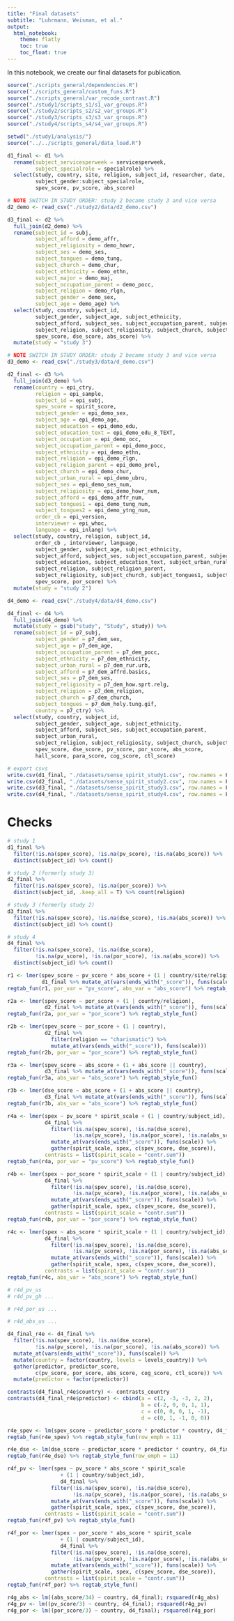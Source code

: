 ```yaml
---
title: "Final datasets"
subtitle: "Luhrmann, Weisman, et al."
output: 
  html_notebook:
    theme: flatly
    toc: true
    toc_float: true
---
```


In this notebook, we create our final datasets for publication.

```r
source("./scripts_general/dependencies.R")
source("./scripts_general/custom_funs.R")
source("./scripts_general/var_recode_contrast.R")
source("./study1/scripts_s1/s1_var_groups.R")
source("./study2/scripts_s2/s2_var_groups.R")
source("./study3/scripts_s3/s3_var_groups.R")
source("./study4/scripts_s4/s4_var_groups.R")
```

```r
setwd("./study1/analysis/")
source("../../scripts_general/data_load.R")
```

```r
d1_final <- d1 %>%
  rename(subject_servicesperweek = servicesperweek,
         subject_specialrole = specialrole) %>%
  select(study, country, site, religion, subject_id, researcher, date,
         subject_gender:subject_specialrole, 
         spev_score, pv_score, abs_score)
```

```r
# NOTE SWITCH IN STUDY ORDER: study 2 became study 3 and vice versa
d2_demo <- read_csv("./study2/data/d2_demo.csv")

d3_final <- d2 %>%
  full_join(d2_demo) %>%
  rename(subject_id = subj,
         subject_afford = demo_affr,
         subject_religiosity = demo_howr,
         subject_ses = demo_ses,
         subject_tongues = demo_tung,
         subject_church = demo_chur,
         subject_ethnicity = demo_ethn,
         subject_major = demo_maj,
         subject_occupation_parent = demo_pocc,
         subject_religion = demo_rlgn,
         subject_gender = demo_sex,
         subject_age = demo_age) %>%
  select(study, country, subject_id, 
         subject_gender, subject_age, subject_ethnicity, 
         subject_afford, subject_ses, subject_occupation_parent, subject_major,
         subject_religion, subject_religiosity, subject_church, subject_tongues,
         spev_score, dse_score, abs_score) %>%
  mutate(study = "study 3")
```

```r
# NOTE SWITCH IN STUDY ORDER: study 2 became study 3 and vice versa
d3_demo <- read_csv("./study3/data/d_demo.csv")

d2_final <- d3 %>%
  full_join(d3_demo) %>%
  rename(country = epi_ctry,
         religion = epi_sample,
         subject_id = epi_subj,
         spev_score = spirit_score,
         subject_gender = epi_demo_sex,
         subject_age = epi_demo_age,
         subject_education = epi_demo_edu,
         subject_education_text = epi_demo_edu_8_TEXT,
         subject_occupation = epi_demo_occ,
         subject_occupation_parent = epi_demo_pocc,
         subject_ethnicity = epi_demo_ethn,
         subject_religion = epi_demo_rlgn,
         subject_religion_parent = epi_demo_prel,
         subject_church = epi_demo_chur,
         subject_urban_rural = epi_demo_ubru,
         subject_ses = epi_demo_ses_num,
         subject_religiosity = epi_demo_howr_num,
         subject_afford = epi_demo_affr_num,
         subject_tongues1 = epi_demo_tung_num,
         subject_tongues2 = epi_demo_ytng_num,
         order_cb = epi_version,
         interviewer = epi_whoc,
         language = epi_inlang) %>%
  select(study, country, religion, subject_id, 
         order_cb , interviewer, language,
         subject_gender, subject_age, subject_ethnicity, 
         subject_afford, subject_ses, subject_occupation_parent, subject_occupation,
         subject_education, subject_education_text, subject_urban_rural,
         subject_religion, subject_religion_parent,
         subject_religiosity, subject_church, subject_tongues1, subject_tongues2,
         spev_score, por_score) %>%
  mutate(study = "study 2")
```

```r
d4_demo <- read_csv("./study4/data/d4_demo.csv")

d4_final <- d4 %>%
  full_join(d4_demo) %>%
  mutate(study = gsub("study", "Study", study)) %>%
  rename(subject_id = p7_subj,
         subject_gender = p7_dem_sex,
         subject_age = p7_dem_age,
         subject_occupation_parent = p7_dem_pocc,
         subject_ethnicity = p7_dem_ethnicity,
         subject_urban_rural = p7_dem_rur.urb,
         subject_afford = p7_dem_affrd.basics,
         subject_ses = p7_dem_ses,
         subject_religiosity = p7_dem_how.sprt.relg,
         subject_religion = p7_dem_religion,
         subject_church = p7_dem_church,
         subject_tongues = p7_dem_holy.tung.gif,
         country = p7_ctry) %>%
  select(study, country, subject_id, 
         subject_gender, subject_age, subject_ethnicity, 
         subject_afford, subject_ses, subject_occupation_parent,
         subject_urban_rural,
         subject_religion, subject_religiosity, subject_church, subject_tongues,
         spev_score, dse_score, pv_score, por_score, abs_score,
         hall_score, para_score, cog_score, ctl_score)
```

```r
# export csvs
write.csv(d1_final, "./datasets/sense_spirit_study1.csv", row.names = F)
write.csv(d2_final, "./datasets/sense_spirit_study2.csv", row.names = F)
write.csv(d3_final, "./datasets/sense_spirit_study3.csv", row.names = F)
write.csv(d4_final, "./datasets/sense_spirit_study4.csv", row.names = F)
```

# Checks

```r
# study 1
d1_final %>% 
  filter(!is.na(spev_score), !is.na(pv_score), !is.na(abs_score)) %>% 
  distinct(subject_id) %>% count()

# study 2 (formerly study 3)
d2_final %>% 
  filter(!is.na(spev_score), !is.na(por_score)) %>%
  distinct(subject_id, .keep_all = T) %>% count(religion)

# study 3 (formerly study 2)
d3_final %>% 
  filter(!is.na(spev_score), !is.na(dse_score), !is.na(abs_score)) %>%
  distinct(subject_id) %>% count()

# study 4
d4_final %>% 
  filter(!is.na(spev_score), !is.na(dse_score), 
         !is.na(pv_score), !is.na(por_score), !is.na(abs_score)) %>% 
  distinct(subject_id) %>% count()
```

```r
r1 <- lmer(spev_score ~ pv_score * abs_score + (1 | country/site/religion),
           d1_final %>% mutate_at(vars(ends_with("_score")), funs(scale)))
regtab_fun(r1, por_var = "pv_score", abs_var = "abs_score") %>% regtab_style_fun()
```

```r
r2a <- lmer(spev_score ~ por_score + (1 | country/religion),
            d2_final %>% mutate_at(vars(ends_with("_score")), funs(scale)))
regtab_fun(r2a, por_var = "por_score") %>% regtab_style_fun()
```

```r
r2b <- lmer(spev_score ~ por_score + (1 | country),
            d2_final %>%
              filter(religion == "charismatic") %>%
              mutate_at(vars(ends_with("_score")), funs(scale)))
regtab_fun(r2b, por_var = "por_score") %>% regtab_style_fun()
```

```r
r3a <- lmer(spev_score ~ abs_score + (1 + abs_score || country),
            d3_final %>% mutate_at(vars(ends_with("_score")), funs(scale)))
regtab_fun(r3a, abs_var = "abs_score") %>% regtab_style_fun()
```

```r
r3b <- lmer(dse_score ~ abs_score + (1 + abs_score || country),
            d3_final %>% mutate_at(vars(ends_with("_score")), funs(scale)))
regtab_fun(r3b, abs_var = "abs_score") %>% regtab_style_fun()
```

```r
r4a <- lmer(spex ~ pv_score * spirit_scale + (1 | country/subject_id),
            d4_final %>% 
              filter(!is.na(spev_score), !is.na(dse_score), 
                     !is.na(pv_score), !is.na(por_score), !is.na(abs_score)) %>%
              mutate_at(vars(ends_with("_score")), funs(scale)) %>%
              gather(spirit_scale, spex, c(spev_score, dse_score)),
            contrasts = list(spirit_scale = "contr.sum"))
regtab_fun(r4a, por_var = "pv_score") %>% regtab_style_fun()
```

```r
r4b <- lmer(spex ~ por_score * spirit_scale + (1 | country/subject_id),
            d4_final %>% 
              filter(!is.na(spev_score), !is.na(dse_score), 
                     !is.na(pv_score), !is.na(por_score), !is.na(abs_score)) %>%
              mutate_at(vars(ends_with("_score")), funs(scale)) %>%
              gather(spirit_scale, spex, c(spev_score, dse_score)),
            contrasts = list(spirit_scale = "contr.sum"))
regtab_fun(r4b, por_var = "por_score") %>% regtab_style_fun()
```

```r
r4c <- lmer(spex ~ abs_score * spirit_scale + (1 | country/subject_id),
            d4_final %>% 
              filter(!is.na(spev_score), !is.na(dse_score), 
                     !is.na(pv_score), !is.na(por_score), !is.na(abs_score)) %>%
              mutate_at(vars(ends_with("_score")), funs(scale)) %>%
              gather(spirit_scale, spex, c(spev_score, dse_score)),
            contrasts = list(spirit_scale = "contr.sum"))
regtab_fun(r4c, abs_var = "abs_score") %>% regtab_style_fun()
```

```r
# r4d_pv_us
# r4d_pv_gh ...

# r4d_por_us ...

# r4d_abs_us ...
```

```r
d4_final_r4e <- d4_final %>%
  filter(!is.na(spev_score), !is.na(dse_score),
         !is.na(pv_score), !is.na(por_score), !is.na(abs_score)) %>%
  mutate_at(vars(ends_with("_score")), funs(scale)) %>%
  mutate(country = factor(country, levels = levels_country)) %>%
  gather(predictor, predictor_score, 
         c(pv_score, por_score, abs_score, cog_score, ctl_score)) %>%
  mutate(predictor = factor(predictor))

contrasts(d4_final_r4e$country) <- contrasts_country
contrasts(d4_final_r4e$predictor) <- cbind(a = c(2, -3, -3, 2, 2),
                                           b = c(-2, 0, 0, 1, 1),
                                           c = c(0, 0, 0, 1, -1),
                                           d = c(0, 1, -1, 0, 0))
```

```r
r4e_spev <- lm(spev_score ~ predictor_score * predictor * country, d4_final_r4e)
regtab_fun(r4e_spev) %>% regtab_style_fun(row_emph = 11)
```

```r
r4e_dse <- lm(dse_score ~ predictor_score * predictor * country, d4_final_r4e)
regtab_fun(r4e_dse) %>% regtab_style_fun(row_emph = 11)
```

```r
r4f_pv <- lmer(spex ~ pv_score * abs_score * spirit_scale 
                 + (1 | country/subject_id),
                 d4_final %>% 
              filter(!is.na(spev_score), !is.na(dse_score), 
                     !is.na(pv_score), !is.na(por_score), !is.na(abs_score)) %>%
              mutate_at(vars(ends_with("_score")), funs(scale)) %>%
              gather(spirit_scale, spex, c(spev_score, dse_score)),
            contrasts = list(spirit_scale = "contr.sum"))
regtab_fun(r4f_pv) %>% regtab_style_fun()
```

```r
r4f_por <- lmer(spex ~ por_score * abs_score * spirit_scale 
                 + (1 | country/subject_id),
                 d4_final %>% 
              filter(!is.na(spev_score), !is.na(dse_score), 
                     !is.na(pv_score), !is.na(por_score), !is.na(abs_score)) %>%
              mutate_at(vars(ends_with("_score")), funs(scale)) %>%
              gather(spirit_scale, spex, c(spev_score, dse_score)),
            contrasts = list(spirit_scale = "contr.sum"))
regtab_fun(r4f_por) %>% regtab_style_fun()
```

```r
r4g_abs <- lm((abs_score/34) ~ country, d4_final); rsquared(r4g_abs)
r4g_pv <- lm((pv_score/3) ~ country, d4_final); rsquared(r4g_pv)
r4g_por <- lm((por_score/3) ~ country, d4_final); rsquared(r4g_por)
```



